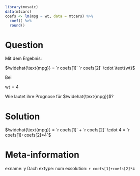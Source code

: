 ```r
library(mosaic)
data(mtcars)
coefs <- lm(mpg ~ wt, data = mtcars) %>%
  coef() %>%
  round()
```

Question
========

Mit dem Ergebnis:

$\widehat{\text{mpg}} = `r coefs[1]`  `r coefs[2]` \cdot \text{wt}$

Bei 

$\text{wt}=4$

Wie lautet ihre Prognose für $\widehat{\text{mpg}}$?



Solution
========

$\widehat{\text{mpg}} = `r coefs[1]` + `r coefs[2]` \cdot 4 = `r coefs[1]+coefs[2]*4`$

Meta-information
================
exname: y Dach
extype: num
exsolution: `r coefs[1]+coefs[2]*4`